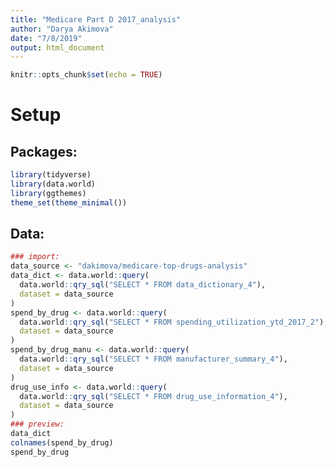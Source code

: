 ```yaml
---
title: "Medicare Part D 2017_analysis"
author: "Darya Akimova"
date: "7/8/2019"
output: html_document
---
```


```r
knitr::opts_chunk$set(echo = TRUE)
```


# Setup

## Packages:

```r
library(tidyverse)
library(data.world)
library(ggthemes)
theme_set(theme_minimal())
```


## Data:

```r
### import:
data_source <- "dakimova/medicare-top-drugs-analysis"
data_dict <- data.world::query(
  data.world::qry_sql("SELECT * FROM data_dictionary_4"),
  dataset = data_source 
)
spend_by_drug <- data.world::query(
  data.world::qry_sql("SELECT * FROM spending_utilization_ytd_2017_2"),
  dataset = data_source
)
spend_by_drug_manu <- data.world::query(
  data.world::qry_sql("SELECT * FROM manufacturer_summary_4"),
  dataset = data_source
)
drug_use_info <- data.world::query(
  data.world::qry_sql("SELECT * FROM drug_use_information_4"),
  dataset = data_source
)
### preview:
data_dict
colnames(spend_by_drug)
spend_by_drug
```

